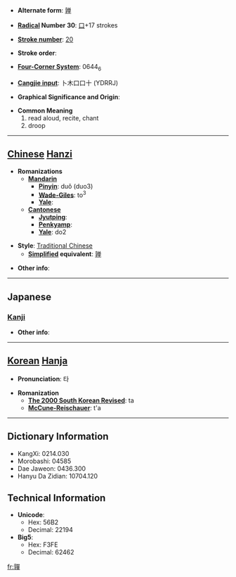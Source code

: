 * '''Alternate form''': [[亸]]

* '''[[Wiktionary:Chinese radical index| Radical]] Number 30''': [[Wiktionary:Chinese radical index 口|口]]+17 strokes

* '''[[Wiktionary:Chinese total strokes index|Stroke number]]''': [[Wiktionary:Chinese total strokes index 20|20]]

* '''Stroke order''': 

* '''[[Wiktionary:Chinese four corner index|Four-Corner System]]''': 0644<sub>6</sub>

* '''[[Wiktionary:Chinese Cangjie index|Cangjie input]]''': 卜木口口十 (YDRRJ)

* '''Graphical Significance and Origin''': 

* '''Common Meaning'''
*#read aloud, recite, chant
*# droop


----

== [[Chinese]] [[Hanzi]] ==

* '''Romanizations'''
** '''[[Mandarin]]'''
*** '''[[Pinyin]]''': duǒ (duo3)
*** '''[[Wade-Giles]]''': to<sup>3</sup>
*** '''[[Yale]]''': 
** '''[[Cantonese]]'''
*** '''[[Jyutping]]''':
*** '''[[Penkyamp]]''': 
*** '''[[Yale]]''': do2

* '''Style''': [[Traditional Chinese]] 
** '''[[Simplified Chinese|Simplified]] equivalent''': [[亸]]

* '''Other info''': 

----

==Japanese==
===[[Kanji]]===
{{kanji|on readings=[[た]] (ta)|kun readings=}}

* '''Other info''':  

----

== [[Korean]] [[Hanja]] ==

* '''Pronunciation''': 타

* '''Romanization'''
** '''[[The 2000 South Korean Revised Romanization|The 2000 South Korean Revised]]''': ta
** '''[[McCune-Reischauer]]''': t'a

----

== Dictionary Information ==

* KangXi: 0214.030
* Morobashi: 04585
* Dae Jaweon: 0436.300
* Hanyu Da Zidian: 10704.120

== Technical Information ==

* '''Unicode''':
** Hex: 56B2
** Decimal: 22194
* '''Big5''':
** Hex: F3FE
** Decimal: 62462

[[fr:嚲]]